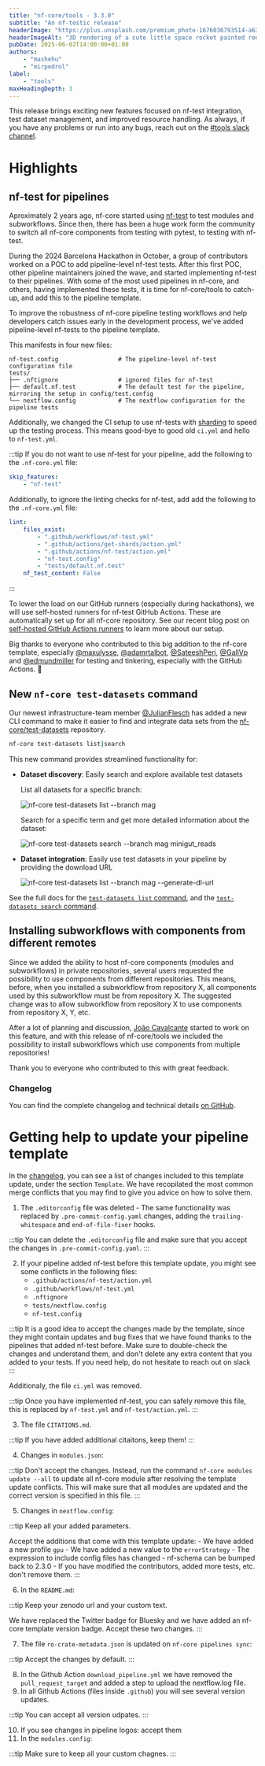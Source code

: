 ```yaml
---
title: "nf-core/tools - 3.3.0"
subtitle: "An nf-testic release"
headerImage: "https://plus.unsplash.com/premium_photo-1676036793514-a637b11f392a"
headerImageAlt: "3D rendering of a cute little space rocket painted red and white."
pubDate: 2025-06-02T14:00:00+01:00
authors:
    - "mashehu"
    - "mirpedrol"
label:
    - "tools"
maxHeadingDepth: 3
---
```


This release brings exciting new features focused on nf-test integration, test dataset management, and improved resource handling. As always, if you have any problems or run into any bugs, reach out on the [#tools slack channel](https://nfcore.slack.com/archives/CE5LG7WMB).

# Highlights

## nf-test for pipelines

Aproximately 2 years ago, nf-core started using [nf-test](https://www.nf-test.com/) to test modules and subworkflows.
Since then, there has been a huge work form the community to switch all nf-core components from testing with pytest, to testing with nf-test.

During the 2024 Barcelona Hackathon in October, a group of contributors worked on a POC to add pipeline-level nf-test tests.
After this first POC, other pipeline maintainers joined the wave, and started implementing nf-test to their pipelines.
With some of the most used pipelines in nf-core, and others, having implemented these tests, it is time for nf-core/tools to catch-up, and add this to the pipeline template.

To improve the robustness of nf-core pipeline testing workflows and
help developers catch issues early in the development process,
we've added pipeline-level nf-tests to the pipeline template.

This manifests in four new files:

```tree
nf-test.config                 # The pipeline-level nf-test configuration file
tests/
├── .nftignore                 # ignored files for nf-test
├── default.nf.test            # The default test for the pipeline, mirroring the setup in config/test.config
└── nextflow.config            # The nextflow configuration for the pipeline tests
```

Additionally, we changed the CI setup to use nf-tests with [sharding](https://www.nf-test.com/docs/cli/test/#sharding) to speed up the testing process.
This means good-bye to good old `ci.yml` and hello to `nf-test.yml`.

:::tip
If you do not want to use nf-test for your pipeline, add the following to the `.nf-core.yml` file:

```yaml
skip_features:
    - "nf-test"
```

Additionally, to ignore the linting checks for nf-test, add add the following to the `.nf-core.yml` file:

```yaml
lint:
    files_exist:
        - ".github/workflows/nf-test.yml"
        - ".github/actions/get-shards/action.yml"
        - ".github/actions/nf-test/action.yml"
        - "nf-test.config"
        - "tests/default.nf.test"
    nf_test_content: False
```

:::

To lower the load on our GitHub runners (especially during hackathons), we will use self-hosted runners for nf-test GitHub Actions.
These are automatically set up for all nf-core repository. See our recent blog post on [self-hosted GitHub Actions runners](https://nf-co.re/blog/2025/state-of-nf-core-ci#moving-to-runson) to learn more about our setup.

Big thanks to everyone who contributed to this big addition to the nf-core template, especially
[@maxulysse](https://github.com/maxulysse),
[@adamrtalbot](https://github.com/adamrtalbot),
[@SateeshPeri](https://github.com/SateeshPeri),
[@GallVp](https://github.com/GallVp) and
[@edmundmiller](https://github.com/edmundmiller) for testing and tinkering, especially with the GitHub Actions. :raised_hands:

## New `nf-core test-datasets` command

Our newest infrastructure-team member [@JulianFlesch](https://github.com/JulianFlesch) has added a new CLI command to make it easier to find and integrate data sets from the [nf-core/test-datasets](https://github.com/nf-core/test-datasets) repository.

```bash
nf-core test-datasets list|search
```

This new command provides streamlined functionality for:

- **Dataset discovery**: Easily search and explore available test datasets

    List all datasets for a specific branch:

    ![`nf-core test-datasets list --branch mag`](/images/tools/nf-core-test-datasets-list-mag.svg)

    Search for a specific term and get more detailed information about the dataset:

    ![`nf-core test-datasets search --branch mag minigut_reads`](/images/tools/nf-core-test-datasets-search.svg)

- **Dataset integration**: Easily use test datasets in your pipeline by providing the download URL

    ![nf-core test-datasets list --branch mag --generate-dl-url](/images/tools/nf-core-test-datasets-list-url-out.svg)

See the full docs for the [`test-datasets list` command](https://nf-co.re/docs/nf-core-tools/test-datasets/list), and the [`test-datasets search` command](https://nf-co.re/docs/nf-core-tools/test-datasets/search).

## Installing subworkflows with components from different remotes

Since we added the ability to host nf-core components (modules and subworkflows) in private repositories,
several users requested the possibility to use components from different repositories.
This means, before, when you installed a subworkflow from repository X, all components used by this subworkflow must be from repository X.
The suggested change was to allow subworkflow from repository X to use components from repository X, Y, etc.

After a lot of planning and discussion, [João Cavalcante](https://github.com/jvfe) started to work on this feature,
and with this release of nf-core/tools we included the possibility to install subworkflows which use components from multiple repositories!

Thank you to everyone who contributed to this with great feedback.

### Changelog

You can find the complete changelog and technical details [on GitHub](https://github.com/nf-core/tools/releases/tag/3.3.0).

# Getting help to update your pipeline template

In the [changelog](https://github.com/nf-core/tools/releases/tag/3.3.0), you can see a list of changes included to this template update, under the section `Template`.
We have recopilated the most common merge conflicts that you may find to give you advice on how to solve them.

1. The `.editorconfig` file was deleted - The same functionality was replaced by `.pre-commit-config.yaml` changes, adding the `trailing-whitespace` and `end-of-file-fixer` hooks.

:::tip
You can delete the `.editorconfig` file and make sure that you accept the changes in `.pre-commit-config.yaml`.
:::

2. If your pipeline added nf-test before this template update, you might see some conflicts in the following files:
    - `.github/actions/nf-test/action.yml`
    - `.github/workflows/nf-test.yml`
    - `.nftignore`
    - `tests/nextflow.config`
    - `nf-test.config`

:::tip
It is a good idea to accept the changes made by the template, since they might contain updates and bug fixes that we have found thanks to the pipelines that added nf-test before.
Make sure to double-check the changes and understand them, and don't delete any extra content that you added to your tests.
If you need help, do not hesitate to reach out on slack
:::

Additionaly, the file `ci.yml` was removed.

:::tip
Once you have implemented nf-test, you can safely remove this file, this is replaced by `nf-test.yml` and `nf-test/action.yml`.
:::

3. The file `CITATIONS.md`.

:::tip
If you have added additional citaitons, keep them!
:::

4. Changes in `modules.json`:

:::tip
Don't accept the changes.
Instead, run the command `nf-core modules update --all` to update all nf-core module after resolving the template update conflicts.
This will make sure that all modules are updated and the correct version is specified in this file.
:::

5. Changes in `nextflow.config`:

:::tip
Keep all your added parameters.

Accept the additions that come with this template update: - We have added a new profile `gpu` - We have added a new value to the `errorStrategy` - The expression to include config files has changed - nf-schema can be bumped back to 2.3.0 - If you have modified the contributors, added more tests, etc. don't remove them.
:::

6. In the `README.md`:

:::tip
Keep your zenodo url and your custom text.

We have replaced the Twitter badge for Bluesky and we have added an nf-core template version badge.
Accept these two changes.
:::

7. The file `ro-crate-metadata.json` is updated on `nf-core pipelines sync`:

:::tip
Accept the changes by default.
:::

8. In the Github Action `download_pipeline.yml` we have removed the `pull_request_target` and added a step to upload the nextflow.log file.
9. In all Github Actions (files inside `.github`) you will see several version updates.

:::tip
You can accept all version udpates.
:::

10. If you see changes in pipeline logos: accept them
11. In the `modules.config`:

:::tip
Make sure to keep all your custom chagnes.
:::
